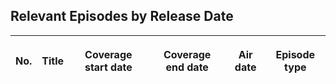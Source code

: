 ==Relevant Episodes by Release Date==
{| class="fandom-table"
!No.
!Title
!Coverage
start date
!Coverage
end date
!Air date
!Episode type
|}
